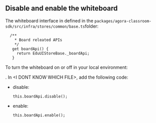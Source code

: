 ## Disable and enable the whiteboard

The whiteboard interface in defined in the `packages/agora-classroom-sdk/src/infra/stores/common/base.ts`folder:

   ```tsx
     /**
       * Board releated APIs
       */
      get boardApi() {
        return EduUIStoreBase._boardApi;
      }
  ```
To turn the whiteboard on or off in your local  <Vg k="FC"/> environment:

. In \<I DONT KNOW WHICH FILE>, add the following code:

  - disable:

    ```tsx
    this.boardApi.disable();
    ```
  - enable:
    ```tsx
    this.boardApi.enable();
    ```

